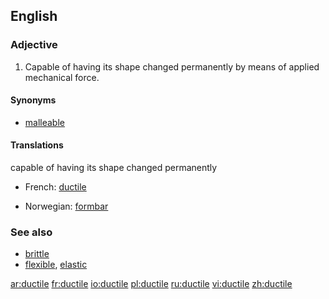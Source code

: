 ==English==

===Adjective===
{{en-adj-more}}

# Capable of having its shape changed permanently by means of applied mechanical force.

====Synonyms====
*[[malleable]]

====Translations====
;capable of having its shape changed permanently
{{top}}
*French: [[ductile]]
{{mid}}
*Norwegian: [[formbar]]
{{bottom}}

===See also===
*[[brittle]]
*[[flexible]], [[elastic]]

[[ar:ductile]]
[[fr:ductile]]
[[io:ductile]]
[[pl:ductile]]
[[ru:ductile]]
[[vi:ductile]]
[[zh:ductile]]